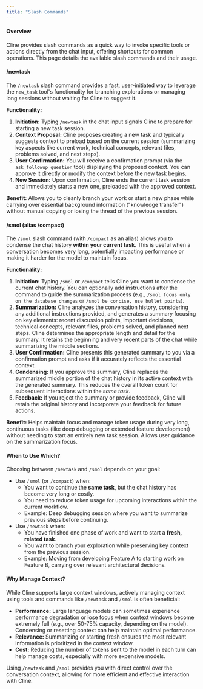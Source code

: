 ```yaml
---
title: "Slash Commands"
---
```


#### Overview

Cline provides slash commands as a quick way to invoke specific tools or actions directly from the chat input, offering shortcuts for common operations. This page details the available slash commands and their usage.

#### /newtask

The `/newtask` slash command provides a fast, user-initiated way to leverage the `new_task` tool's functionality for branching explorations or managing long sessions without waiting for Cline to suggest it.

**Functionality:**

1. **Initiation:** Typing `/newtask` in the chat input signals Cline to prepare for starting a new task session.
2. **Context Proposal:** Cline proposes creating a new task and typically suggests context to preload based on the current session (summarizing key aspects like current work, technical concepts, relevant files, problems solved, and next steps).
3. **User Confirmation:** You will receive a confirmation prompt (via the `ask_followup_question` tool) displaying the proposed context. You can approve it directly or modify the context before the new task begins.
4. **New Session:** Upon confirmation, Cline ends the current task session and immediately starts a new one, preloaded with the approved context.

**Benefit:** Allows you to cleanly branch your work or start a new phase while carrying over essential background information ("knowledge transfer") without manual copying or losing the thread of the previous session.

#### /smol (alias /compact)

The `/smol` slash command (with `/compact` as an alias) allows you to condense the chat history **within your current task**. This is useful when a conversation becomes very long, potentially impacting performance or making it harder for the model to maintain focus.

**Functionality:**

1. **Initiation:** Typing `/smol` or `/compact` tells Cline you want to condense the current chat history. You can optionally add instructions after the command to guide the summarization process (e.g., `/smol focus only on the database changes` or `/smol be concise, use bullet points`).
2. **Summarization:** Cline analyzes the conversation history, considering any additional instructions provided, and generates a summary focusing on key elements: recent discussion points, important decisions, technical concepts, relevant files, problems solved, and planned next steps. Cline determines the appropriate length and detail for the summary. It retains the beginning and very recent parts of the chat while summarizing the middle sections.
3. **User Confirmation:** Cline presents this generated summary to you via a confirmation prompt and asks if it accurately reflects the essential context.
4. **Condensing:** If you approve the summary, Cline replaces the summarized middle portion of the chat history in its active context with the generated summary. This reduces the overall token count for subsequent interactions within the _same task_.
5. **Feedback:** If you reject the summary or provide feedback, Cline will retain the original history and incorporate your feedback for future actions.

**Benefit:** Helps maintain focus and manage token usage during very long, continuous tasks (like deep debugging or extended feature development) without needing to start an entirely new task session. Allows user guidance on the summarization focus.

#### When to Use Which?

Choosing between `/newtask` and `/smol` depends on your goal:

- Use `/smol` (or `/compact`) when:
    - You want to continue the **same task**, but the chat history has become very long or costly.
    - You need to reduce token usage for upcoming interactions within the current workflow.
    - Example: Deep debugging session where you want to summarize previous steps before continuing.
- Use `/newtask` when:
    - You have finished one phase of work and want to start a **fresh, related task**.
    - You want to branch your exploration while preserving key context from the previous session.
    - Example: Moving from developing Feature A to starting work on Feature B, carrying over relevant architectural decisions.

#### Why Manage Context?

While Cline supports large context windows, actively managing context using tools and commands like `/newtask` and `/smol` is often beneficial:

- **Performance:** Large language models can sometimes experience performance degradation or lose focus when context windows become extremely full (e.g., over 50-75% capacity, depending on the model). Condensing or resetting context can help maintain optimal performance.
- **Relevance:** Summarizing or starting fresh ensures the most relevant information is prioritized in the context window.
- **Cost:** Reducing the number of tokens sent to the model in each turn can help manage costs, especially with more expensive models.

Using `/newtask` and `/smol` provides you with direct control over the conversation context, allowing for more efficient and effective interaction with Cline.
